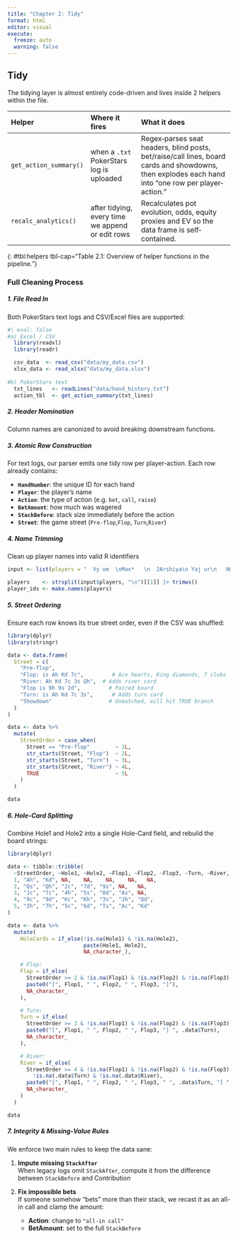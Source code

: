 ```yaml
---
title: "Chapter 2: Tidy"
format: html
editor: visual
execute:
  freeze: auto
  warning: false
---
```


## Tidy {#Tidy}

The tidying layer is almost entirely code-driven and lives inside 2 helpers within the file.

| Helper                 | Where it fires                                   | What it does                                                                                                                                       |
|:-----------------|:-----------------|:------------------------------------|
| `get_action_summary()` | when a `.txt` PokerStars log is uploaded         | Regex‐parses seat headers, blind posts, bet/raise/call lines, board cards and showdowns, then explodes each hand into "one row per player‐action." |
| `recalc_analytics()`   | after tidying, every time we append or edit rows | Recalculates pot evolution, odds, equity proxies and EV so the data frame is self‐contained.                                                       |

{: #tbl:helpers tbl-cap="Table 2.1: Overview of helper functions in the pipeline."}

### Full Cleaning Process

##### 1. File Read In

Both PokerStars text logs and CSV/Excel files are supported:

```r
#| eval: false
#a) Excel / CSV
  library(readxl)
  library(readr)

  csv_data  <- read_csv("data/my_data.csv")
  xlsx_data <- read_xlsx("data/my_data.xlsx")
  
#b) PokerStars text
  txt_lines   <- readLines("data/hand_history.txt")
  action_tbl  <- get_action_summary(txt_lines)
```

##### 2. Header Nomination

Column names are canonized to avoid breaking downstream functions.

##### 3. Atomic Row Construction

For text logs, our parser emits one tidy row per player-action. Each row already contains:

-   **`HandNumber`**: the unique ID for each hand\
-   **`Player`**: the player's name\
-   **`Action`**: the type of action (e.g. `bet`, `call`, `raise`)\
-   **`BetAmount`**: how much was wagered\
-   **`StackBefore`**: stack size immediately before the action\
-   **`Street`**: the game street (`Pre-flop`,`Flop`, `Turn`,`River`)

##### 4. Name Trimming

Clean up player names into valid R identifiers

```r
input <- list(players = "  Vy om  \nMax*   \n  2Arshiya\n Yaj ur\n   H@rris\nJo sh \nMi chael  ")

players    <- strsplit(input$players, "\n")[[1]] |> trimws()
player_ids <- make.names(players)
```

##### 5. Street Ordering

Ensure each row knows its true street order, even if the CSV was shuffled:

```r
library(dplyr)
library(stringr)

data <- data.frame(
  Street = c(
    "Pre-flop",
    "Flop: is Ah Kd 7c",         # Ace hearts, King diamonds, 7 clubs
    "River: Ah Kd 7c 3s Qh",  # Adds river card
    "Flop is 9h 9s 2d",         # Paired board
    "Turn: is Ah Kd 7c 3s",      # Adds turn card
    "Showdown"                  # Unmatched, will hit TRUE branch
  )
)

data <- data %>%
  mutate(
    StreetOrder = case_when(
      Street == "Pre-flop"        ~ 1L,
      str_starts(Street, "Flop")  ~ 2L,
      str_starts(Street, "Turn")  ~ 3L,
      str_starts(Street, "River") ~ 4L,
      TRUE                        ~ 5L
    )
  )

data

```

##### 6. Hole-Card Splitting

Combine Hole1 and Hole2 into a single Hole-Card field, and rebuild the board strings:

```r
library(dplyr)

data <- tibble::tribble(
  ~StreetOrder, ~Hole1, ~Hole2, ~Flop1, ~Flop2, ~Flop3, ~Turn, ~River,
  1, "Ah", "Kd", NA,    NA,    NA,    NA,   NA,
  2, "Qs", "Qh", "2c", "7d", "9s", NA,   NA,
  3, "Jc", "Tc", "4h", "5s", "8d", "As", NA,
  4, "9c", "9d", "Kc", "Kh", "3s", "Jh", "Qd",
  5, "2h", "7h", "5c", "6d", "Ts", "Ac", "Kd"
)

data <- data %>%
  mutate(
    HoleCards = if_else(!is.na(Hole1) & !is.na(Hole2),
                        paste(Hole1, Hole2),
                        NA_character_),

    # Flop:
    Flop = if_else(
      StreetOrder >= 2 & !is.na(Flop1) & !is.na(Flop2) & !is.na(Flop3),
      paste0("[", Flop1, " ", Flop2, " ", Flop3, "]"),
      NA_character_
    ),

    # Turn:
    Turn = if_else(
      StreetOrder >= 3 & !is.na(Flop1) & !is.na(Flop2) & !is.na(Flop3) & !is.na(.data$Turn),
      paste0("[", Flop1, " ", Flop2, " ", Flop3, "] ", .data$Turn),
      NA_character_
    ),

    # River:
    River = if_else(
      StreetOrder >= 4 & !is.na(Flop1) & !is.na(Flop2) & !is.na(Flop3) &
        !is.na(.data$Turn) & !is.na(.data$River),
      paste0("[", Flop1, " ", Flop2, " ", Flop3, " ", .data$Turn, "] ", .data$River),
      NA_character_
    )
  )

data

```

##### 7. Integrity & Missing‐Value Rules

We enforce two main rules to keep the data sane:

1.  **Impute missing `StackAfter`**\
    When legacy logs omit `StackAfter`, compute it from the difference between `StackBefore` and Contribution

```{=html}
<!-- -->
```
2.  **Fix impossible bets**\
    If someone somehow "bets" more than their stack, we recast it as an all-in call and clamp the amount:

    -   **Action**: change to `"all-in call"`
    -   **BetAmount**: set to the full `StackBefore`
